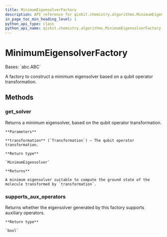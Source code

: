 ```yaml
---
title: MinimumEigensolverFactory
description: API reference for qiskit.chemistry.algorithms.MinimumEigensolverFactory
in_page_toc_min_heading_level: 1
python_api_type: class
python_api_name: qiskit.chemistry.algorithms.MinimumEigensolverFactory
---
```


# MinimumEigensolverFactory

<Class id="qiskit.chemistry.algorithms.MinimumEigensolverFactory" isDedicatedPage={true} github="https://github.com/qiskit-community/qiskit-aqua/tree/stable/0.9/qiskit/chemistry/algorithms/ground_state_solvers/minimum_eigensolver_factories/minimum_eigensolver_factory.py" signature="MinimumEigensolverFactory" modifiers="class">
  Bases: `abc.ABC`

  A factory to construct a minimum eigensolver based on a qubit operator transformation.

  ## Methods

  ### get\_solver

  <Function id="qiskit.chemistry.algorithms.MinimumEigensolverFactory.get_solver" signature="MinimumEigensolverFactory.get_solver(transformation)" modifiers="abstract">
    Returns a minimum eigensolver, based on the qubit operator transformation.

    **Parameters**

    **transformation** (`Transformation`) – The qubit operator transformation.

    **Return type**

    `MinimumEigensolver`

    **Returns**

    A minimum eigensolver suitable to compute the ground state of the molecule transformed by `transformation`.
  </Function>

  ### supports\_aux\_operators

  <Function id="qiskit.chemistry.algorithms.MinimumEigensolverFactory.supports_aux_operators" signature="MinimumEigensolverFactory.supports_aux_operators()" modifiers="abstract">
    Returns whether the eigensolver generated by this factory supports auxiliary operators.

    **Return type**

    `bool`
  </Function>
</Class>

